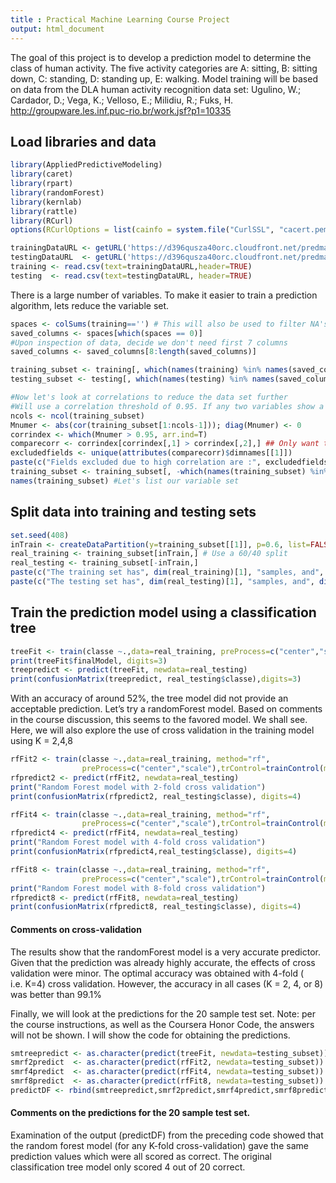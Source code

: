 ```yaml
---
title : Practical Machine Learning Course Project 
output: html_document
---
```


The goal of this project is to develop a prediction model to determine the class of human activity. The five activity categories are A: sitting, B: sitting down,  C: standing, D: standing up, E: walking.
Model training will be based on data from the DLA human activity recognition data set:
Ugulino, W.; Cardador, D.; Vega, K.; Velloso, E.; Milidiu, R.; Fuks, H.
<http://groupware.les.inf.puc-rio.br/work.jsf?p1=10335>

## Load libraries and data

```r
library(AppliedPredictiveModeling)
library(caret)
library(rpart)
library(randomForest)
library(kernlab)
library(rattle)
library(RCurl)
options(RCurlOptions = list(cainfo = system.file("CurlSSL", "cacert.pem", package = "RCurl")))

trainingDataURL <- getURL('https://d396qusza40orc.cloudfront.net/predmachlearn/pml-training.csv')
testingDataURL  <- getURL('https://d396qusza40orc.cloudfront.net/predmachlearn/pml-testing.csv')
training <- read.csv(text=trainingDataURL,header=TRUE)
testing  <- read.csv(text=testingDataURL, header=TRUE)
```

There is a large number of variables. To make it easier to train a prediction algorithm, lets reduce the variable set.

```r
spaces <- colSums(training=='') # This will also be used to filter NA's
saved_columns <- spaces[which(spaces == 0)]
#Upon inspection of data, decide we don't need first 7 columns
saved_columns <- saved_columns[8:length(saved_columns)]

training_subset <- training[, which(names(training) %in% names(saved_columns))]
testing_subset <- testing[, which(names(testing) %in% names(saved_columns))]

#Now let's look at correlations to reduce the data set further
#Will use a correlation threshold of 0.95. If any two variables show a higher correlation then we will exclude one of the variables
ncols <- ncol(training_subset)
Mnumer <- abs(cor(training_subset[1:ncols-1])); diag(Mnumer) <- 0
corrindex <- which(Mnumer > 0.95, arr.ind=T)
comparecorr <- corrindex[corrindex[,1] > corrindex[,2],] ## Only want the names of the high index field
excludedfields <- unique(attributes(comparecorr)$dimnames[[1]])
paste(c("Fields excluded due to high correlation are :", excludedfields),collapse=' ')
training_subset <- training_subset[, -which(names(training_subset) %in% excludedfields)]
names(training_subset) #Let's list our variable set
```

## Split data into training and testing sets

```r
set.seed(408)
inTrain <- createDataPartition(y=training_subset[[1]], p=0.6, list=FALSE)
real_training <- training_subset[inTrain,] # Use a 60/40 split
real_testing <- training_subset[-inTrain,]
paste(c("The training set has", dim(real_training)[1], "samples, and", dim(real_training)[2], "variables"),collapse=' ')
paste(c("The testing set has", dim(real_testing)[1], "samples, and", dim(real_training)[2], "variables"),collapse=' ')
```

## Train the prediction model using a classification tree

```r
treeFit <- train(classe ~.,data=real_training, preProcess=c("center","scale"), method="rpart")
print(treeFit$finalModel, digits=3)
treepredict <- predict(treeFit, newdata=real_testing)
print(confusionMatrix(treepredict, real_testing$classe),digits=3)
```

With an accuracy of around 52%, the tree model did not provide an acceptable prediction.
Let's try a randomForest model. Based on comments in the course discussion, this seems to
the favored model. We shall see. Here, we will also explore the use of cross validation in
the training model using K = 2,4,8

```r
rfFit2 <- train(classe ~.,data=real_training, method="rf", 
                preProcess=c("center","scale"),trControl=trainControl(method = "cv", number = 2))
rfpredict2 <- predict(rfFit2, newdata=real_testing)
print("Random Forest model with 2-fold cross validation")
print(confusionMatrix(rfpredict2, real_testing$classe), digits=4)

rfFit4 <- train(classe ~.,data=real_training, method="rf", 
                preProcess=c("center","scale"),trControl=trainControl(method = "cv", number = 4))
rfpredict4 <- predict(rfFit4, newdata=real_testing)
print("Random Forest model with 4-fold cross validation")
print(confusionMatrix(rfpredict4,real_testing$classe), digits=4)

rfFit8 <- train(classe ~.,data=real_training, method="rf",
                preProcess=c("center","scale"),trControl=trainControl(method = "cv", number = 8))
print("Random Forest model with 8-fold cross validation")
rfpredict8 <- predict(rfFit8, newdata=real_testing)
print(confusionMatrix(rfpredict8, real_testing$classe), digits=4)
```

#### Comments on cross-validation

The results show that the randomForest model is a very accurate predictor. Given that the prediction was
already highly accurate, the effects of cross validation were minor. The optimal accuracy was obtained
with 4-fold ( i.e. K=4) cross validation. However, the accuracy in all cases (K = 2, 4, or 8) was better than 99.1%

Finally, we will look at the predictions for the 20 sample test set. Note: per the course instructions, as well as the Coursera Honor Code, the answers will not be shown. I will show the code for obtaining the predictions.


```r
smtreepredict <- as.character(predict(treeFit, newdata=testing_subset))
smrf2predict  <- as.character(predict(rfFit2, newdata=testing_subset))
smrf4predict  <- as.character(predict(rfFit4, newdata=testing_subset))
smrf8predict  <- as.character(predict(rfFit8, newdata=testing_subset))
predictDF <- rbind(smtreepredict,smrf2predict,smrf4predict,smrf8predict)
```

#### Comments on the predictions for the 20 sample test set. 

Examination of the output (predictDF) from the preceding code showed that the random forest model (for any K-fold cross-validation) gave the same prediction values which were all scored as correct. The original classification tree model only scored 4 out of 20 correct.

